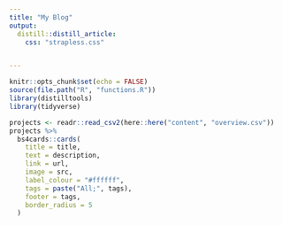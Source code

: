 ```yaml
---
title: "My Blog"
output:
  distill::distill_article:
    css: "strapless.css"


---
```





```r
knitr::opts_chunk$set(echo = FALSE)
source(file.path("R", "functions.R"))
library(distilltools)
library(tidyverse)
```

```r
projects <- readr::read_csv2(here::here("content", "overview.csv"))
projects %>% 
  bs4cards::cards(
    title = title,
    text = description,
    link = url,
    image = src,
    label_colour = "#ffffff",
    tags = paste("All;", tags),
    footer = tags,
    border_radius = 5
  )
```